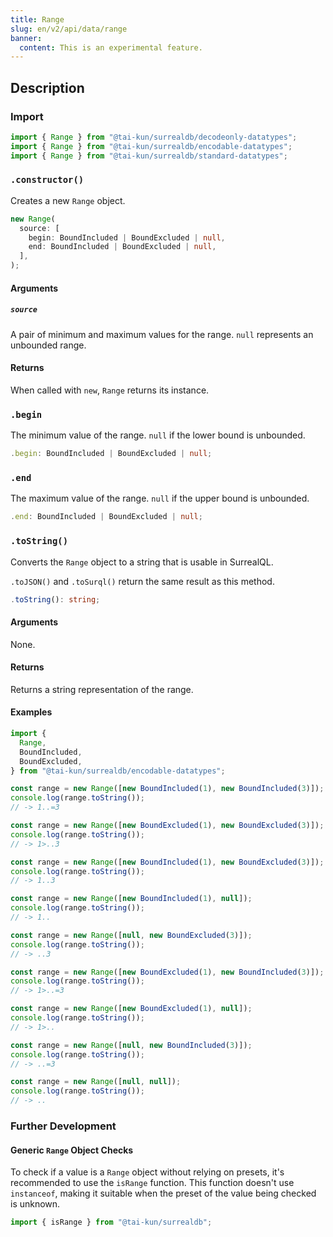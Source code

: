 ```yaml
---
title: Range
slug: en/v2/api/data/range
banner:
  content: This is an experimental feature.
---
```



## Description

### Import

```ts
import { Range } from "@tai-kun/surrealdb/decodeonly-datatypes";
import { Range } from "@tai-kun/surrealdb/encodable-datatypes";
import { Range } from "@tai-kun/surrealdb/standard-datatypes";
```

### `.constructor()`

Creates a new `Range` object.

```ts
new Range(
  source: [
    begin: BoundIncluded | BoundExcluded | null,
    end: BoundIncluded | BoundExcluded | null,
  ],
);
```

#### Arguments

##### `source`

A pair of minimum and maximum values for the range. `null` represents an unbounded range.

#### Returns

When called with `new`, `Range` returns its instance.

### `.begin` <Badge variant="instance" /><Badge variant="property" /><Badge variant="decodeonly" />

The minimum value of the range. `null` if the lower bound is unbounded.

```ts
.begin: BoundIncluded | BoundExcluded | null;
```

### `.end` <Badge variant="instance" /><Badge variant="property" /><Badge variant="decodeonly" />

The maximum value of the range. `null` if the upper bound is unbounded.

```ts
.end: BoundIncluded | BoundExcluded | null;
```

### `.toString()` <Badge variant="instance" /><Badge variant="method" /><Badge variant="encodable" />

Converts the `Range` object to a string that is usable in SurrealQL.

`.toJSON()` and `.toSurql()` return the same result as this method.

```ts
.toString(): string;
```

#### Arguments

None.

#### Returns

Returns a string representation of the range.

#### Examples

```ts
import {
  Range,
  BoundIncluded,
  BoundExcluded,
} from "@tai-kun/surrealdb/encodable-datatypes";

const range = new Range([new BoundIncluded(1), new BoundIncluded(3)]);
console.log(range.toString());
// -> 1..=3

const range = new Range([new BoundExcluded(1), new BoundExcluded(3)]);
console.log(range.toString());
// -> 1>..3

const range = new Range([new BoundIncluded(1), new BoundExcluded(3)]);
console.log(range.toString());
// -> 1..3

const range = new Range([new BoundIncluded(1), null]);
console.log(range.toString());
// -> 1..

const range = new Range([null, new BoundExcluded(3)]);
console.log(range.toString());
// -> ..3

const range = new Range([new BoundExcluded(1), new BoundIncluded(3)]);
console.log(range.toString());
// -> 1>..=3

const range = new Range([new BoundExcluded(1), null]);
console.log(range.toString());
// -> 1>..

const range = new Range([null, new BoundIncluded(3)]);
console.log(range.toString());
// -> ..=3

const range = new Range([null, null]);
console.log(range.toString());
// -> ..
```

### Further Development

#### Generic `Range` Object Checks

To check if a value is a `Range` object without relying on presets, it's recommended to use the `isRange` function. This function doesn't use `instanceof`, making it suitable when the preset of the value being checked is unknown.

```ts
import { isRange } from "@tai-kun/surrealdb";
```
